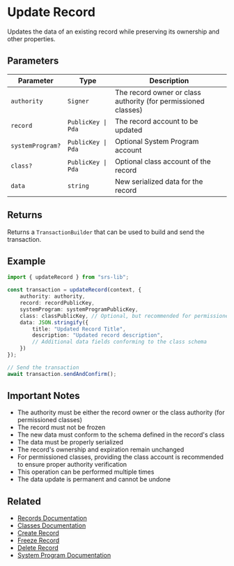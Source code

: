 # Update Record

Updates the data of an existing record while preserving its ownership and other properties.

## Parameters

| Parameter | Type | Description |
|-----------|------|-------------|
| `authority` | `Signer` | The record owner or class authority (for permissioned classes) |
| `record` | `PublicKey \| Pda` | The record account to be updated |
| `systemProgram?` | `PublicKey \| Pda` | Optional System Program account |
| `class?` | `PublicKey \| Pda` | Optional class account of the record |
| `data` | `string` | New serialized data for the record |

## Returns

Returns a `TransactionBuilder` that can be used to build and send the transaction.

## Example

```typescript
import { updateRecord } from "srs-lib";

const transaction = updateRecord(context, {
    authority: authority,
    record: recordPublicKey,
    systemProgram: systemProgramPublicKey,
    class: classPublicKey, // Optional, but recommended for permissioned classes
    data: JSON.stringify({
        title: "Updated Record Title",
        description: "Updated record description",
        // Additional data fields conforming to the class schema
    })
});

// Send the transaction
await transaction.sendAndConfirm();
```

## Important Notes

- The authority must be either the record owner or the class authority (for permissioned classes)
- The record must not be frozen
- The new data must conform to the schema defined in the record's class
- The data must be properly serialized
- The record's ownership and expiration remain unchanged
- For permissioned classes, providing the class account is recommended to ensure proper authority verification
- This operation can be performed multiple times
- The data update is permanent and cannot be undone

## Related

- [Records Documentation](../records)
- [Classes Documentation](../classes)
- [Create Record](./create-record)
- [Freeze Record](./freeze-record)
- [Delete Record](./delete-record)
- [System Program Documentation](https://docs.solana.com/developing/runtime-facilities/programs#system-program) 